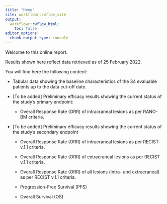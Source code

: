 ```yaml
---
title: "Home"
site: workflowr::wflow_site
output:
  workflowr::wflow_html:
    toc: false
editor_options:
  chunk_output_type: console
---
```


Welcome to this online report.

Results shown here reflect data retrieved as of 25 February 2022.

You will find here the following content:

- Tabular data showing the baseline characteristics of the 34 evaluable patients up to the data cut-off date. 

- [To be added] Preliminary efficacy results showing the current status of the study's primary endpoint:

    - Overall Response Rate (ORR) of intracraneal lesions as per RANO-BM criteria.

- [To be added] Preliminary efficacy results showing the current status of the study's secondary endpoint

    - Overall Response Rate (ORR) of intracraneal lesions as per RECIST v.1.1 criteria.

    - Overall Response Rate (ORR) of extracraneal lesions as per RECIST v.1.1 criteria.

    - Overall Response Rate (ORR) of all lesions (intra- and extracraneal) as per RECIST v.1.1 criteria.

    - Progression-Free Survival (PFS)

    - Overall Survival (OS)

